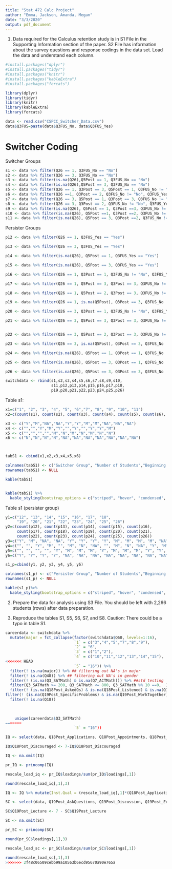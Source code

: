```yaml
---
title: "Stat 472 Calc Project"
author: "Emma, Jackson, Amanda, Megan"
date: "3/3/2020"
output: pdf_document
---
```


1. Data required for the Calculus retention study is in S1 File in the Supporting Information section of the paper. S2 File has information about the survey questions and response codings in the data set. Load the data and understand each column.


```r
#install.packages("dplyr")
#install.packages("tidyr")
#install.packages("knitr")
#install.packages("kableExtra")
#install.packages("forcats")

library(dplyr)
library(tidyr)
library(knitr)
library(kableExtra)
library(forcats)
```



```r
data <- read.csv("CSPCC_Switcher_Data.csv")
data$Q3FUS=paste(data$Q3FUS_No, data$Q3FUS_Yes)

```


# Switcher Coding

Switcher Groups

```r
s1 <- data %>% filter(Q26 == 1, Q3FUS_No == "No")
s2 <- data %>% filter(Q26 == 3, Q3FUS_No == "No")
s3 <- data %>% filter(is.na(Q26),Q5Post == 1, Q3FUS_No == "No")
s4 <- data %>% filter(is.na(Q26),Q5Post == 3, Q3FUS_No == "No")
s5 <- data %>% filter(Q26 == 1, Q3Post == 3, Q5Post == 1, Q3FUS_No != "No", Q3FUS_Yes != "Yes")
s6 <- data %>% filter(Q26 ==1, Q3Post == 2, Q3FUS_No != "No", Q3FUS_Yes != "Yes")
s7 <- data %>% filter(Q26 == 3, Q5Post == 1, Q3Post == 3, Q3FUS_No != "No", Q3FUS_Yes != "Yes")
s8 <- data %>% filter(Q26 == 3, Q3Post == 2, Q3FUS_No != "No", Q3FUS_Yes != "Yes")
s9 <- data %>% filter(is.na(Q26), Q5Post == 1, Q3Post ==3, Q3FUS_No != "No", Q3FUS_Yes != "Yes")
s10 <- data %>% filter(is.na(Q26), Q5Post ==1, Q3Post ==2, Q3FUS_No != "No", Q3FUS_Yes != "Yes")
s11 <- data %>% filter(is.na(Q26), Q5Post == 3, Q3Post ==2, Q3FUS_No != "No", Q3FUS_Yes != "Yes")
```


Persister Groups

```r
p12 <- data %>% filter(Q26 == 1, Q3FUS_Yes == "Yes")

p13 <- data %>% filter(Q26 == 3, Q3FUS_Yes == "Yes")

p14 <- data %>% filter(is.na(Q26), Q5Post == 1, Q3FUS_Yes == "Yes")

p15 <- data %>% filter(is.na(Q26), Q5Post == 3, Q3FUS_Yes == "Yes")

p16 <- data %>% filter(Q26 == 1, Q3Post == 1, Q3FUS_No != "No", Q3FUS_Yes != "Yes")

p17 <- data %>% filter(Q26 == 1, Q5Post == 3, Q3Post == 3, Q3FUS_No != "No", Q3FUS_Yes != "Yes")

p18 <- data %>% filter(Q26 == 1, Q5Post == 2, Q3Post == 3, Q3FUS_No != "No", Q3FUS_Yes != "Yes" )

p19 <- data %>% filter(Q26 == 1, is.na(Q5Post), Q3Post == 3, Q3FUS_No != "No", Q3FUS_Yes != "Yes")

p20 <- data %>% filter(Q26 == 3, Q3Post == 1, Q3FUS_No != "No", Q3FUS_Yes != "Yes")

p21 <- data %>% filter(Q26 == 3, Q5Post == 3, Q3Post == 3, Q3FUS_No != "No", Q3FUS_Yes != "Yes")


p22 <- data %>% filter(Q26 == 3, Q5Post == 2, Q3Post == 3, Q3FUS_No != "No", Q3FUS_Yes != "Yes")

p23 <- data %>% filter(Q26 == 3, is.na(Q5Post), Q3Post == 3, Q3FUS_No != "No", Q3FUS_Yes != "Yes" ) 

p24 <- data %>% filter(is.na(Q26), Q5Post == 1, Q3Post == 1, Q3FUS_No != "No", Q3FUS_Yes != "Yes")

p25 <- data %>% filter(is.na(Q26), Q5Post == 3, Q3Post == 1, Q3FUS_No != "No", Q3FUS_Yes != "Yes")

p26 <- data %>% filter(is.na(Q26), Q5Post == 3, Q3Post == 3, Q3FUS_No != "No", Q3FUS_Yes != "Yes")


```

```r

switchdata <- rbind(s1,s2,s3,s4,s5,s6,s7,s8,s9,s10,
                    s11,p12,p13,p14,p15,p16,p17,p18,
                    p19,p20,p21,p22,p23,p24,p25,p26)

```

Table s1:

```r
x1=c("1", "2", "3", "4", "5", "6","7", "8", "9", "10", "11")
x2=c(count(s1), count(s2), count(s3), count(s4), count(s5), count(s6), count(s7), count(s8), count(s9), count(s10), count(s11))

x3 <- c("Y","M","NA","NA","Y","Y","M","M","NA","NA","NA")
x4 <- c("","","Y","M","Y","","Y","","Y","Y","M")
x5 <- c("","","","","M","N","M","N","M","N","N")
x6 <- c("N","N","N","N","NA","NA","NA","NA","NA","NA","NA")



tabS1 <- cbind(x1,x2,x3,x4,x5,x6)

colnames(tabS1) <- c("Switcher Group", "Number of Students","Beginning of term","End of term; reflect", "End of term", "Follow Up")
rownames(tabS1) <- NULL

kable(tabS1)


kable(tabS1) %>%
  kable_styling(bootstrap_options = c("striped", "hover", "condensed", "responsive"))

```
Table s1 (persister group)

```r
y1=c("12", "13", "14", "15", "16", "17", "18", 
     "19", "20", "21", "22", "23", "24", "25", "26")
y2=c(count(p12), count(p13), count(p14), count(p15), count(p16), 
     count(p17), count(p18), count(p19), count(p20), count(p21), 
     count(p22), count(p23), count(p24), count(p25), count(p26))
y3=c("Y", "M", "NA", "NA", "Y", "Y", "Y", "Y", "M", "M", "M", "M", "NA", "NA", "NA")
y4=c("", "", "Y", "M", "", "M", "N", "NA", "", "M", "N", "NA", "Y", "M", "M")
y5=c("", "", "", "", "Y", "M", "M", "M", "Y", "M", "M", "M", "Y", "Y", "M")
y6=c("Y", "Y", "Y", "Y", "NA", "NA", "NA", "NA", "NA", "NA", "NA", "NA", "NA", "NA", "NA")

s1_p=cbind(y1, y2, y3, y4, y5, y6)

colnames(s1_p) <- c("Persister Group", "Number of Students","Beginning of term","End of term; reflect", "End of term", "Follow Up")
rownames(s1_p) <- NULL

kable(s1_p)%>%
  kable_styling(bootstrap_options = c("striped", "hover", "condensed", "responsive"))
```



2. Prepare the data for analysis using S3 File. You should be left with 2,266 students (rows) after data preparation.

3. Reproduce the tables S1, S5, S6, S7, and S8.
Caution: There could be a typo in table S1.

```r
careerdata <- switchdata %>% 
  mutate(major = fct_collapse(factor(switchdata$Q60, levels=1:16), 
                              `1` = c("3","4","5","7","8","9"), 
                              `2` = "6", 
                              `3` = c("1","2"),
                              `4` = c("10","11","12","13","14","15"),
<<<<<<< HEAD
                              `5` = "16")) %>%
  filter(! is.na(major)) %>% ## filtering out NA's in major
  filter(! is.na(Q48)) %>% ## filtering out NA's in gender
  filter(! (is.na(Q3_SATMath) & is.na(Q7_ACTMath))) %>% ##std testing 
  filter(Q3_SATMath >= 200, Q3_SATMath <= 800, Q3_SATMath %% 10 ==0,  ) %>%
  filter(! (is.na(Q18Post_AskedQs) & is.na(Q18Post_Listened) & is.na(Q18Post_Applications) & is.na(Q18Post_Time) & is.na(Q18Post_ProblemSolver) & is.na(Q18Post_Explanations) & is.na(Q18Post_Appointments) & is.na(Q18Post_Discouraged))) %>% ## InstructorQuality 
filter(! (is.na(Q19Post_SpecificProblems) & is.na(Q19Post_WorkTogether) & is.na(Q19Post_Discussion) & is.na(Q19Post_Presentations) & is.na(Q19Post_Individually) & is.na(Q19Post_Lecture) & is.na(Q19Post_AskQuestions) & is.na(Q19Post_ExplainThinking))) %>% ##StudentPractices
  filter(! is.na(Q18)) 
  
  

    unique(careerdata$Q3_SATMath)
=======
                              `5` = "16"))

```


```r

IQ <- select(data, Q18Post_Applications, Q18Post_Appointments, Q18Post_AskedQs, Q18Post_Discouraged, Q18Post_Explanations, Q18Post_Listened, Q18Post_ProblemSolver, Q18Post_Time)

IQ$Q18Post_Discouraged <- 7-IQ$Q18Post_Discouraged

IQ <- na.omit(IQ)

pr_IQ <- princomp(IQ)

rescale_load_iq <- pr_IQ$loadings/sum(pr_IQ$loadings[,1])

round(rescale_load_iq[,1],3)

IQ <- IQ %>% mutate(Inst.Qual = (rescale_load_iq[,1]*(Q18Post_Applications+ Q18Post_Appointments+ Q18Post_AskedQs+ Q18Post_Discouraged+ Q18Post_Explanations+ Q18Post_Listened+ Q18Post_ProblemSolver+ Q18Post_Time))) 

```
```r

SC <- select(data, Q19Post_AskQuestions, Q19Post_Discussion, Q19Post_ExplainThinking, Q19Post_Individually, Q19Post_Lecture,Q19Post_Presentations,Q19Post_SpecificProblems, Q19Post_WorkTogether)

SC$Q19Post_Lecture <- 7 - SC$Q19Post_Lecture

SC <- na.omit(SC)

pr_SC <- princomp(SC)

round(pr_SC$loadings[,1],3)

rescale_load_sc <- pr_SC$loadings/sum(pr_SC$loadings[,1])

round(rescale_load_sc[,1],3)
>>>>>>> 2f48c06509cebb99a10563b6ecd95670a90e765a

```




